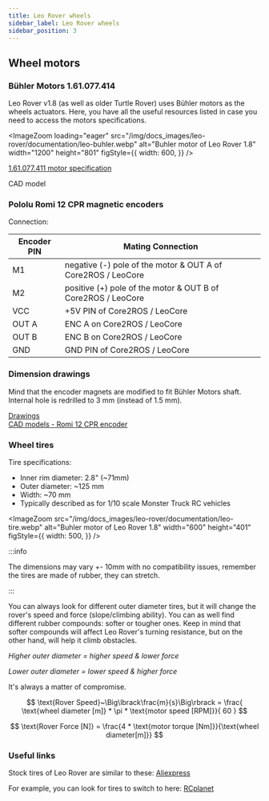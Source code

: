 ```yaml
---
title: Leo Rover wheels
sidebar_label: Leo Rover wheels
sidebar_position: 3
---
```



## Wheel motors

### Bühler Motors 1.61.077.414

Leo Rover v1.8 (as well as older Turtle Rover) uses Bühler motors as the wheels actuators.
Here, you have all the useful resources listed in case you need to access the motors specifications.

<ImageZoom
  loading="eager"
  src="/img/docs_images/leo-rover/documentation/leo-buhler.webp"
  alt="Buhler motor of Leo Rover 1.8"
  width="1200"
  height="801"
  figStyle={{
    width: 600,
  }}
/>

[1.61.077.411 motor specification](http://www.mobot.pl/download/1_61_077_4xx_en.pdf)

CAD model

### Pololu Romi 12 CPR magnetic encoders

Connection:

| Encoder PIN | Mating Connection                                            |
| ----------- | ------------------------------------------------------------ |
| M1          | negative (-) pole of the motor & OUT A of Core2ROS / LeoCore |
| M2          | positive (+) pole of the motor & OUT B of Core2ROS / LeoCore |
| VCC         | +5V PIN of Core2ROS / LeoCore                                |
| OUT A       | ENC A on Core2ROS / LeoCore                                  |
| OUT B       | ENC B on Core2ROS / LeoCore                                  |
| GND         | GND PIN of Core2ROS / LeoCore                                |

### Dimension drawings

Mind that the encoder magnets are modified to fit Bühler Motors shaft. Internal hole is redrilled to 3 mm (instead of 1.5 mm).

[Drawings](https://docs.google.com/viewerng/viewer?url=https://www.pololu.com/file/0J1210/romi-encoder-dimension-diagram.pdf) \
[CAD models - Romi 12 CPR encoder](https://www.pololu.com/product/3542/resources)

### Wheel tires

Tire specifications:

- Inner rim diameter: 2.8" (~71mm)
- Outer diameter: ~125 mm
- Width: ~70 mm
- Typically described as for 1/10 scale Monster Truck RC vehicles

<ImageZoom
  src="/img/docs_images/leo-rover/documentation/leo-tire.webp"
  alt="Buhler motor of Leo Rover 1.8"
  width="600"
  height="401"
  figStyle={{
    width: 500,
  }}
/>

:::info

The dimensions may vary +- 10mm with no compatibility issues, remember the tires are made of rubber, they can stretch.

:::

You can always look for different outer diameter tires, but it will change the rover's speed and force (slope/climbing ability).
You can as well find different rubber compounds: softer or tougher ones.
Keep in mind that softer compounds will affect Leo Rover's turning resistance,
but on the other hand, will help it climb obstacles.

_Higher outer diameter = higher speed & lower force_

_Lower outer diameter = lower speed & higher force_

It's always a matter of compromise.

$$
\text{Rover Speed}~\Big\lbrack\frac{m}{s}\Big\rbrack = \frac{ \text{wheel diameter [m]} * \pi * \text{motor speed [RPM]}}{ 60 }
$$

$$
\text{Rover Force [N]} = \frac{4 * \text{motor torque [Nm]}}{\text{wheel diameter[m]}}
$$

### Useful links

Stock tires of Leo Rover are similar to these: [Aliexpress](https://www.aliexpress.com/i/32735892787.html)

For example, you can look for tires to switch to here: [RCplanet](https://www.rcplanet.com/1-10-monster-truck-tires/)
